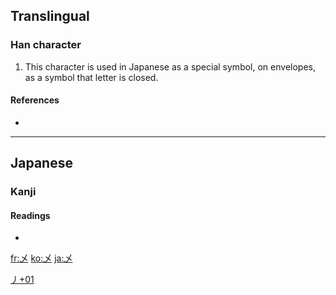 {{see|〆}}<!-- may be replaced by zh-forms -->
==Translingual==

===Han character===
{{Han char|rn=4|rad=丿|as=01|sn=2|four=|canj=大山 (KU), XX大山 (XXKU)}}

# This character is used in Japanese as a special symbol, on envelopes, as a symbol that letter is closed.
====References====
* {{Han ref|kx=0081.181|dkj=00116|hdz=10049.051|uh=4E44|ud=20036}}

----

==Japanese==

===Kanji===
{{ja-kanji|grade=|rs=丿01}}

====Readings====
* {{ja-readings|on=|kun=[[しめ]] (shime), [[して]] (shite)}}

[[Category:Japanese-only CJKV Characters|丿+01]]

[[fr:乄]]
[[ko:乄]]
[[ja:乄]]